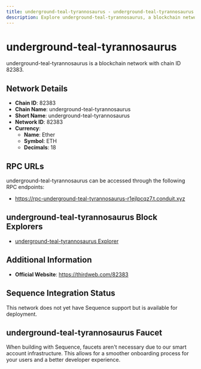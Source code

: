 ```yaml
--- 
title: underground-teal-tyrannosaurus - underground-teal-tyrannosaurus Blockchain Network
description: Explore underground-teal-tyrannosaurus, a blockchain network with chain ID 82383. Learn about its native currency, Ether, and how to interact with the network.
---
```


# underground-teal-tyrannosaurus

underground-teal-tyrannosaurus is a blockchain network with chain ID 82383.

## Network Details

- **Chain ID**: 82383
- **Chain Name**: underground-teal-tyrannosaurus
- **Short Name**: underground-teal-tyrannosaurus
- **Network ID**: 82383
- **Currency**: 
  - **Name**: Ether
  - **Symbol**: ETH
  - **Decimals**: 18

## RPC URLs

underground-teal-tyrannosaurus can be accessed through the following RPC endpoints:

- https://rpc-underground-teal-tyrannosaurus-r1ejlpcqz7.t.conduit.xyz

## underground-teal-tyrannosaurus Block Explorers

- [underground-teal-tyrannosaurus Explorer](https://explorer-underground-teal-tyrannosaurus-r1ejlpcqz7.t.conduit.xyz)

## Additional Information

- **Official Website**: https://thirdweb.com/82383

## Sequence Integration Status

This network does not yet have Sequence support but is available for deployment.

## underground-teal-tyrannosaurus Faucet

When building with Sequence, faucets aren't necessary due to our smart account infrastructure. This allows for a smoother onboarding process for your users and a better developer experience.
